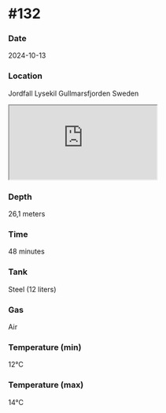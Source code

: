 # #132

### Date
2024-10-13

### Location
Jordfall Lysekil Gullmarsfjorden Sweden
<iframe src='https://www.openstreetmap.org/export/embed.html?bbox=11.5651,58.3274,11.5751,58.3314&marker=58.3294,11.5701'></iframe>

### Depth
26,1 meters

### Time
48 minutes

### Tank
Steel (12 liters)

### Gas
Air

### Temperature (min)
12°C

### Temperature (max)
14°C

<!-- Visualize with flex boxes! -->
